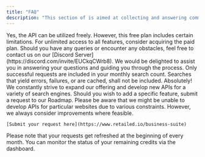 ```yaml
---
title: "FAQ"
description: "This section of is aimed at collecting and answering common questions that developers may have when working with the API."
---
```


<Accordion title="Is the API Cost-Free?">
    Yes, the API can be utilized freely. However, this free plan includes certain limitations. For unlimited access to all features, consider acquiring the paid plan.
</Accordion>

<Accordion title="Need Assistance?">
    Should you have any queries or encounter any obstacles, feel free to contact us on our [Discord Server](https://discord.com/invite/EUCkqCWrb8). We would be delighted to assist you in answering your questions and guiding you through the process.
</Accordion>

<Accordion title="Request Counting Mechanism">
    Only successful requests are included in your monthly search count. Searches that yield errors, failures, or are cached, shall not be included.
</Accordion>

<Accordion title="Can I Request Additional API Scraping Features?">
    Absolutely! We constantly strive to expand our offering and develop new APIs for a variety of search engines. Should you wish to add a specific feature, submit a request to our Roadmap. Please be aware that we might be unable to develop APIs for particular websites due to various constraints. However, we always consider improvements where feasible.

    [Submit your request here](https://www.retailed.io/business-suite)
</Accordion>

<Accordion title="What Happens to My Unused Requests Each Month?">
    Please note that your requests get refreshed at the beginning of every month. You can monitor the status of your remaining credits via the dashboard.
</Accordion>
